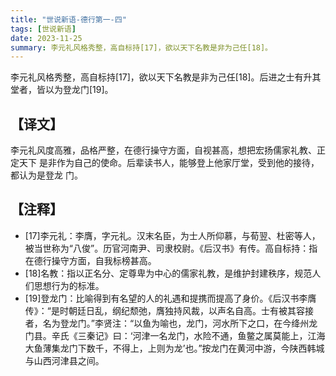 ```yaml
---
title: "世说新语-德行第一-四"
tags: [世说新语]
date: 2023-11-25
summary: 李元礼风格秀整，高自标持[17]，欲以天下名教是非为己任[18]。
---
```


李元礼风格秀整，高自标持[17]，欲以天下名教是非为己任[18]。后进之士有升其堂者，皆以为登龙门[19]。

## 【译文】

李元礼风度高雅，品格严整，在德行操守方面，自视甚高，想把宏扬儒家礼教、正定天下
是非作为自己的使命。后辈读书人，能够登上他家厅堂，受到他的接待，都认为是登龙
门。

## 【注释】

- [17]李元礼：李膺，字元礼。汉末名臣，为士人所仰慕，与荀翌、杜密等人，被当世称为“八俊”。历官河南尹、司隶校尉。《后汉书》有传。高自标持：指在德行操守方面，自我标榜甚高。
- [18]名教：指以正名分、定尊卑为中心的儒家礼教，是维护封建秩序，规范人们思想行为的标准。
- [19]登龙门：比喻得到有名望的人的礼遇和提携而提高了身价。《后汉书李膺传》：“是时朝廷日乱，纲纪颓弛，膺独持风裁，以声名自高。士有被其容接者，名为登龙门。”李贤注：“以鱼为喻也，龙门，河水所下之口，在今绛州龙门县。辛氏《三秦记》曰：‘河津一名龙门，水险不通，鱼鳖之属莫能上，江海大鱼薄集龙门下数千，不得上，上则为龙’也。”按龙门在黄河中游，今陕西韩城与山西河津县之间。